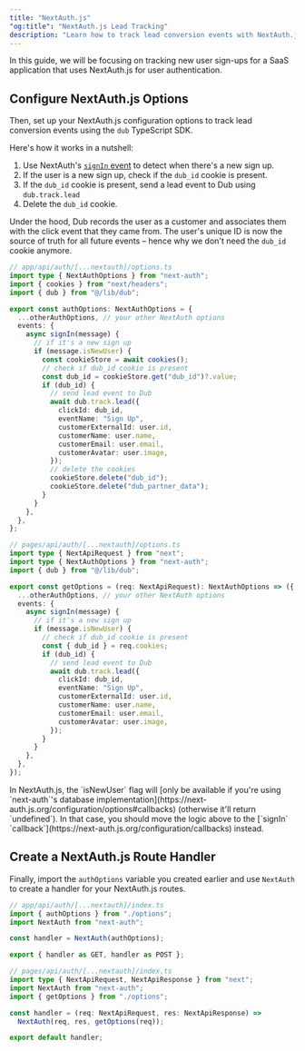 ```yaml
---
title: "NextAuth.js"
"og:title": "NextAuth.js Lead Tracking"
description: "Learn how to track lead conversion events with NextAuth.js and Dub"
---
```



<LeadsIntro />

In this guide, we will be focusing on tracking new user sign-ups for a SaaS application that uses NextAuth.js for user authentication.

<LeadsPrerequisites />

## Configure NextAuth.js Options

Then, set up your NextAuth.js configuration options to track lead conversion events using the `dub` TypeScript SDK.

Here's how it works in a nutshell:

1. Use NextAuth's [`signIn` event](https://next-auth.js.org/configuration/events#signin) to detect when there's a new sign up.
2. If the user is a new sign up, check if the `dub_id` cookie is present.
3. If the `dub_id` cookie is present, send a lead event to Dub using `dub.track.lead`
4. Delete the `dub_id` cookie.

Under the hood, Dub records the user as a customer and associates them with the click event that they came from. The user's unique ID is now the source of truth for all future events – hence why we don't need the `dub_id` cookie anymore.

<CodeGroup>

```typescript App Router
// app/api/auth/[...nextauth]/options.ts
import type { NextAuthOptions } from "next-auth";
import { cookies } from "next/headers";
import { dub } from "@/lib/dub";

export const authOptions: NextAuthOptions = {
  ...otherAuthOptions, // your other NextAuth options
  events: {
    async signIn(message) {
      // if it's a new sign up
      if (message.isNewUser) {
        const cookieStore = await cookies();
        // check if dub_id cookie is present
        const dub_id = cookieStore.get("dub_id")?.value;
        if (dub_id) {
          // send lead event to Dub
          await dub.track.lead({
            clickId: dub_id,
            eventName: "Sign Up",
            customerExternalId: user.id,
            customerName: user.name,
            customerEmail: user.email,
            customerAvatar: user.image,
          });
          // delete the cookies
          cookieStore.delete("dub_id");
          cookieStore.delete("dub_partner_data");
        }
      }
    },
  },
};
```

```typescript Pages Router
// pages/api/auth/[...nextauth]/options.ts
import type { NextApiRequest } from "next";
import type { NextAuthOptions } from "next-auth";
import { dub } from "@/lib/dub";

export const getOptions = (req: NextApiRequest): NextAuthOptions => ({
  ...otherAuthOptions, // your other NextAuth options
  events: {
    async signIn(message) {
      // if it's a new sign up
      if (message.isNewUser) {
        // check if dub_id cookie is present
        const { dub_id } = req.cookies;
        if (dub_id) {
          // send lead event to Dub
          await dub.track.lead({
            clickId: dub_id,
            eventName: "Sign Up",
            customerExternalId: user.id,
            customerName: user.name,
            customerEmail: user.email,
            customerAvatar: user.image,
          });
        }
      }
    },
  },
});
```

</CodeGroup>

<Tip>
  In NextAuth.js, the `isNewUser` flag will [only be available if you're using
  `next-auth`'s database
  implementation](https://next-auth.js.org/configuration/options#callbacks)
  (otherwise it'll return `undefined`). In that case, you should move the logic
  above to the [`signIn`
  `callback`](https://next-auth.js.org/configuration/callbacks) instead.
</Tip>

<LeadsAttributes />

## Create a NextAuth.js Route Handler

Finally, import the `authOptions` variable you created earlier and use `NextAuth` to create a handler for your NextAuth.js routes.

<CodeGroup>

```typescript App Router
// app/api/auth/[...nextauth]/index.ts
import { authOptions } from "./options";
import NextAuth from "next-auth";

const handler = NextAuth(authOptions);

export { handler as GET, handler as POST };
```

```typescript Pages Router
// pages/api/auth/[...nextauth]/index.ts
import type { NextApiRequest, NextApiResponse } from "next";
import NextAuth from "next-auth";
import { getOptions } from "./options";

const handler = (req: NextApiRequest, res: NextApiResponse) =>
  NextAuth(req, res, getOptions(req));

export default handler;
```

</CodeGroup>

<LeadsOutro />
